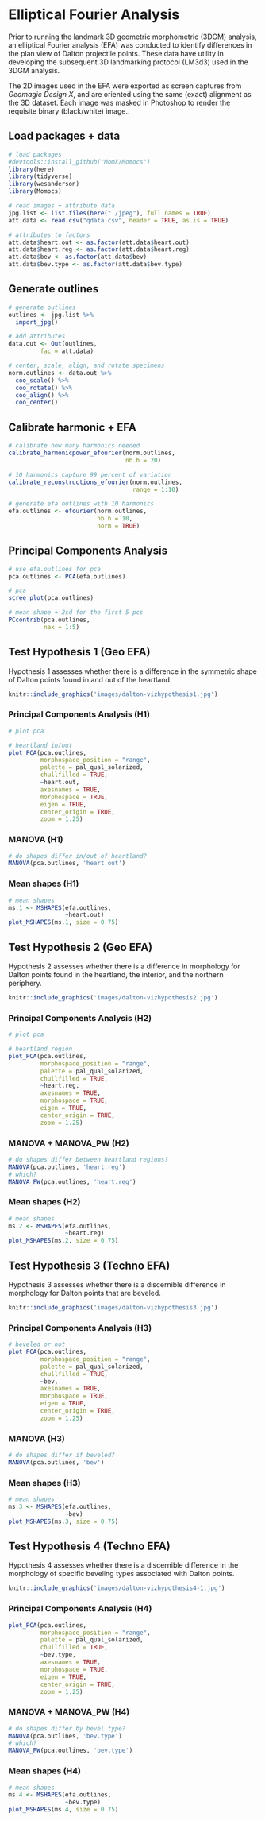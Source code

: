 # Elliptical Fourier Analysis

Prior to running the landmark 3D geometric morphometric (3DGM) analysis, an elliptical Fourier analysis (EFA) was conducted to identify differences in the plan view of Dalton projectile points. These data have utility in developing the subsequent 3D landmarking protocol (LM3d3) used in the 3DGM analysis.

The 2D images used in the EFA were exported as screen captures from _Geomagic Design X_, and are oriented using the same (exact) alignment as the 3D dataset. Each image was masked in Photoshop to render the requisite binary (black/white) image..

## Load packages + data

```r
# load packages
#devtools::install_github("MomX/Momocs")
library(here)
library(tidyverse)
library(wesanderson)
library(Momocs)

# read images + attribute data
jpg.list <- list.files(here("./jpeg"), full.names = TRUE)
att.data <- read.csv("qdata.csv", header = TRUE, as.is = TRUE)

# attributes to factors
att.data$heart.out <- as.factor(att.data$heart.out)
att.data$heart.reg <- as.factor(att.data$heart.reg)
att.data$bev <- as.factor(att.data$bev)
att.data$bev.type <- as.factor(att.data$bev.type)
```

## Generate outlines

```r
# generate outlines
outlines <- jpg.list %>%
  import_jpg()

# add attributes
data.out <- Out(outlines, 
         fac = att.data)

# center, scale, align, and rotate specimens
norm.outlines <- data.out %>% 
  coo_scale() %>%
  coo_rotate() %>% 
  coo_align() %>%
  coo_center()
```

## Calibrate harmonic + EFA

```r
# calibrate how many harmonics needed
calibrate_harmonicpower_efourier(norm.outlines, 
                                 nb.h = 20)

# 10 harmonics capture 99 percent of variation
calibrate_reconstructions_efourier(norm.outlines, 
                                   range = 1:10)

# generate efa outlines with 10 harmonics
efa.outlines <- efourier(norm.outlines, 
                         nb.h = 10, 
                         norm = TRUE)
```

## Principal Components Analysis

```r
# use efa.outlines for pca
pca.outlines <- PCA(efa.outlines)

# pca 
scree_plot(pca.outlines)

# mean shape + 2sd for the first 5 pcs
PCcontrib(pca.outlines, 
          nax = 1:5)
```

## Test Hypothesis 1 (Geo EFA)

Hypothesis 1 assesses whether there is a difference in the symmetric shape of Dalton points found in and out of the heartland.

```r
knitr::include_graphics('images/dalton-vizhypothesis1.jpg')
```

### Principal Components Analysis (H1)

```r
# plot pca

# heartland in/out
plot_PCA(pca.outlines, 
         morphospace_position = "range",
         palette = pal_qual_solarized,
         chullfilled = TRUE,
         ~heart.out,
         axesnames = TRUE,
         morphospace = TRUE,
         eigen = TRUE,
         center_origin = TRUE,
         zoom = 1.25)
```

### MANOVA (H1)

```r
# do shapes differ in/out of heartland?
MANOVA(pca.outlines, 'heart.out')
```

### Mean shapes (H1) 

```r
# mean shapes
ms.1 <- MSHAPES(efa.outlines, 
                ~heart.out)
plot_MSHAPES(ms.1, size = 0.75)
```

## Test Hypothesis 2 (Geo EFA)

Hypothesis 2 assesses whether there is a difference in morphology for Dalton points found in the heartland, the interior, and the northern periphery.

```r
knitr::include_graphics('images/dalton-vizhypothesis2.jpg')
```

### Principal Components Analysis (H2)

```r
# plot pca

# heartland region
plot_PCA(pca.outlines, 
         morphospace_position = "range",
         palette = pal_qual_solarized,
         chullfilled = TRUE,
         ~heart.reg,
         axesnames = TRUE,
         morphospace = TRUE,
         eigen = TRUE,
         center_origin = TRUE,
         zoom = 1.25)
```

### MANOVA + MANOVA_PW (H2)

```r
# do shapes differ between heartland regions?
MANOVA(pca.outlines, 'heart.reg')
# which?
MANOVA_PW(pca.outlines, 'heart.reg')
```

### Mean shapes (H2)

```r
# mean shapes
ms.2 <- MSHAPES(efa.outlines, 
                ~heart.reg)
plot_MSHAPES(ms.2, size = 0.75)
```

## Test Hypothesis 3 (Techno EFA)

Hypothesis 3 assesses whether there is a discernible difference in morphology for Dalton points that are beveled.

```r
knitr::include_graphics('images/dalton-vizhypothesis3.jpg')
```

### Principal Components Analysis (H3)

```r
# beveled or not
plot_PCA(pca.outlines, 
         morphospace_position = "range",
         palette = pal_qual_solarized,
         chullfilled = TRUE,
         ~bev,
         axesnames = TRUE,
         morphospace = TRUE,
         eigen = TRUE,
         center_origin = TRUE,
         zoom = 1.25)
```

### MANOVA (H3)

```r
# do shapes differ if beveled?
MANOVA(pca.outlines, 'bev')
```

### Mean shapes (H3)

```r
# mean shapes
ms.3 <- MSHAPES(efa.outlines, 
                ~bev)
plot_MSHAPES(ms.3, size = 0.75)
```

## Test Hypothesis 4 (Techno EFA)

Hypothesis 4 assesses whether there is a discernible difference in the morphology of specific beveling types associated with Dalton points.

```r
knitr::include_graphics('images/dalton-vizhypothesis4-1.jpg')
```

### Principal Components Analysis (H4)

```r
plot_PCA(pca.outlines, 
         morphospace_position = "range",
         palette = pal_qual_solarized,
         chullfilled = TRUE,
         ~bev.type,
         axesnames = TRUE,
         morphospace = TRUE,
         eigen = TRUE,
         center_origin = TRUE,
         zoom = 1.25)
```

### MANOVA + MANOVA_PW (H4)

```r
# do shapes differ by bevel type?
MANOVA(pca.outlines, 'bev.type')
# which?
MANOVA_PW(pca.outlines, 'bev.type')
```

### Mean shapes (H4)

```r
# mean shapes
ms.4 <- MSHAPES(efa.outlines, 
                ~bev.type)
plot_MSHAPES(ms.4, size = 0.75)
```
